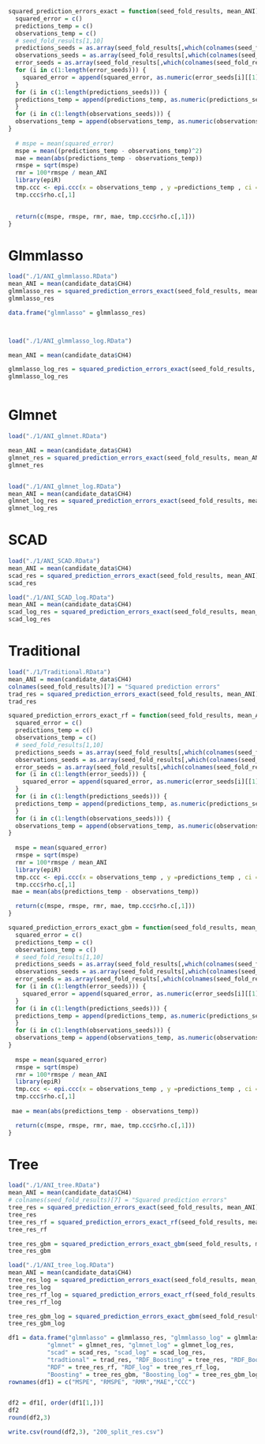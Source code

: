 

```r
squared_prediction_errors_exact = function(seed_fold_results, mean_ANI){
  squared_error = c()
  predictions_temp = c()
  observations_temp = c()
  # seed_fold_results[1,10]
  predictions_seeds = as.array(seed_fold_results[,which(colnames(seed_fold_results) == "predictions")])
  observations_seeds = as.array(seed_fold_results[,which(colnames(seed_fold_results) == "observations")])
  error_seeds = as.array(seed_fold_results[,which(colnames(seed_fold_results) == "Squared prediction errors")])
  for (i in c(1:length(error_seeds))) {
    squared_error = append(squared_error, as.numeric(error_seeds[i][[1]]))
  }
  for (i in c(1:length(predictions_seeds))) {
  predictions_temp = append(predictions_temp, as.numeric(predictions_seeds[i][[1]]))
  }
  for (i in c(1:length(observations_seeds))) {
  observations_temp = append(observations_temp, as.numeric(observations_seeds[i][[1]]))
}
  
  # mspe = mean(squared_error)
  mspe = mean((predictions_temp - observations_temp)^2)
  mae = mean(abs(predictions_temp - observations_temp))
  rmspe = sqrt(mspe)
  rmr = 100*rmspe / mean_ANI
  library(epiR)
  tmp.ccc <- epi.ccc(x = observations_temp , y =predictions_temp , ci = "z-transform", conf.level = 0.95, rep.measure = FALSE)
  tmp.ccc$rho.c[,1]
 

  return(c(mspe, rmspe, rmr, mae, tmp.ccc$rho.c[,1]))
}
```



# Glmmlasso
```r
load("./1/ANI_glmmlasso.RData")
mean_ANI = mean(candidate_data$CH4)
glmmlasso_res = squared_prediction_errors_exact(seed_fold_results, mean_ANI)
glmmlasso_res

data.frame("glmmlasso" = glmmlasso_res)



load("./1/ANI_glmmlasso_log.RData")

mean_ANI = mean(candidate_data$CH4)

glmmlasso_log_res = squared_prediction_errors_exact(seed_fold_results, mean_ANI)
glmmlasso_log_res



```

# Glmnet
```r
load("./1/ANI_glmnet.RData")

mean_ANI = mean(candidate_data$CH4)
glmnet_res = squared_prediction_errors_exact(seed_fold_results, mean_ANI)
glmnet_res


load("./1/ANI_glmnet_log.RData")
mean_ANI = mean(candidate_data$CH4)
glmnet_log_res = squared_prediction_errors_exact(seed_fold_results, mean_ANI)
glmnet_log_res
```
# SCAD
```r
load("./1/ANI_SCAD.RData")
mean_ANI = mean(candidate_data$CH4)
scad_res = squared_prediction_errors_exact(seed_fold_results, mean_ANI)
scad_res

load("./1/ANI_SCAD_log.RData")
mean_ANI = mean(candidate_data$CH4)
scad_log_res = squared_prediction_errors_exact(seed_fold_results, mean_ANI)
scad_log_res
```

# Traditional
```r
load("./1/Traditional.RData")
mean_ANI = mean(candidate_data$CH4)
colnames(seed_fold_results)[7] = "Squared prediction errors"
trad_res = squared_prediction_errors_exact(seed_fold_results, mean_ANI)
trad_res


```
```r
squared_prediction_errors_exact_rf = function(seed_fold_results, mean_ANI){
  squared_error = c()
  predictions_temp = c()
  observations_temp = c()
  # seed_fold_results[1,10]
  predictions_seeds = as.array(seed_fold_results[,which(colnames(seed_fold_results) == "predictions_rf")])
  observations_seeds = as.array(seed_fold_results[,which(colnames(seed_fold_results) == "observations_rf")])
  error_seeds = as.array(seed_fold_results[,which(colnames(seed_fold_results) == "Squared prediction errors_rf")])
  for (i in c(1:length(error_seeds))) {
    squared_error = append(squared_error, as.numeric(error_seeds[i][[1]]))
  }
  for (i in c(1:length(predictions_seeds))) {
  predictions_temp = append(predictions_temp, as.numeric(predictions_seeds[i][[1]]))
  }
  for (i in c(1:length(observations_seeds))) {
  observations_temp = append(observations_temp, as.numeric(observations_seeds[i][[1]]))
}
  
  mspe = mean(squared_error)
  rmspe = sqrt(mspe)
  rmr = 100*rmspe / mean_ANI
  library(epiR)
  tmp.ccc <- epi.ccc(x = observations_temp , y =predictions_temp , ci = "z-transform", conf.level = 0.95, rep.measure = FALSE)
  tmp.ccc$rho.c[,1]
 mae = mean(abs(predictions_temp - observations_temp))

  return(c(mspe, rmspe, rmr, mae, tmp.ccc$rho.c[,1]))
}

squared_prediction_errors_exact_gbm = function(seed_fold_results, mean_ANI){
  squared_error = c()
  predictions_temp = c()
  observations_temp = c()
  # seed_fold_results[1,10]
  predictions_seeds = as.array(seed_fold_results[,which(colnames(seed_fold_results) == "predictions_gbm")])
  observations_seeds = as.array(seed_fold_results[,which(colnames(seed_fold_results) == "observations_gbm")])
  error_seeds = as.array(seed_fold_results[,which(colnames(seed_fold_results) == "Squared prediction errors_gbm")])
  for (i in c(1:length(error_seeds))) {
    squared_error = append(squared_error, as.numeric(error_seeds[i][[1]]))
  }
  for (i in c(1:length(predictions_seeds))) {
  predictions_temp = append(predictions_temp, as.numeric(predictions_seeds[i][[1]]))
  }
  for (i in c(1:length(observations_seeds))) {
  observations_temp = append(observations_temp, as.numeric(observations_seeds[i][[1]]))
}
  
  mspe = mean(squared_error)
  rmspe = sqrt(mspe)
  rmr = 100*rmspe / mean_ANI
  library(epiR)
  tmp.ccc <- epi.ccc(x = observations_temp , y =predictions_temp , ci = "z-transform", conf.level = 0.95, rep.measure = FALSE)
  tmp.ccc$rho.c[,1]
 
 mae = mean(abs(predictions_temp - observations_temp))

  return(c(mspe, rmspe, rmr, mae, tmp.ccc$rho.c[,1]))
}
```



# Tree
```r
load("./1/ANI_tree.RData")
mean_ANI = mean(candidate_data$CH4)
# colnames(seed_fold_results)[7] = "Squared prediction errors"
tree_res = squared_prediction_errors_exact(seed_fold_results, mean_ANI)
tree_res
tree_res_rf = squared_prediction_errors_exact_rf(seed_fold_results, mean_ANI)
tree_res_rf

tree_res_gbm = squared_prediction_errors_exact_gbm(seed_fold_results, mean_ANI)
tree_res_gbm

load("./1/ANI_tree_log.RData")
mean_ANI = mean(candidate_data$CH4)
tree_res_log = squared_prediction_errors_exact(seed_fold_results, mean_ANI)
tree_res_log
tree_res_rf_log = squared_prediction_errors_exact_rf(seed_fold_results, mean_ANI)
tree_res_rf_log

tree_res_gbm_log = squared_prediction_errors_exact_gbm(seed_fold_results, mean_ANI)
tree_res_gbm_log

```



```r
df1 = data.frame("glmmlasso" = glmmlasso_res, "glmmlasso_log" = glmmlasso_log_res,
           "glmnet" = glmnet_res, "glmnet_log" = glmnet_log_res,
           "scad" = scad_res, "scad_log" = scad_log_res,
           "tradtional" = trad_res, "RDF_Boosting" = tree_res, "RDF_Boosting_log" = tree_res_log,
           "RDF" = tree_res_rf, "RDF_log" = tree_res_rf_log,
           "Boosting" = tree_res_gbm, "Boosting_log" = tree_res_gbm_log)
rownames(df1) = c("MSPE", "RMSPE", "RMR","MAE","CCC")


df2 = df1[, order(df1[1,])]
df2
round(df2,3)

write.csv(round(df2,3), "200_split_res.csv")
```





